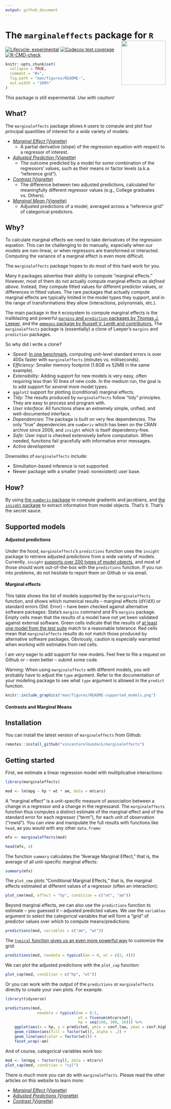 ```yaml
---
output: github_document
---
```


# The `marginaleffects` package for `R` <img src="https://user-images.githubusercontent.com/987057/134899484-e3392510-2e94-4c39-9830-53356fa5feed.png" align="right" alt="" height="139" />

<!-- badges: start -->
[![Lifecycle: experimental](https://img.shields.io/badge/lifecycle-experimental-orange.svg)](https://www.tidyverse.org/lifecycle/#experimental)
[![Codecov test coverage](https://codecov.io/gh/vincentarelbundock/marginaleffects/branch/main/graph/badge.svg)](https://codecov.io/gh/vincentarelbundock/marginaleffects?branch=main)
[![R-CMD-check](https://github.com/vincentarelbundock/marginaleffects/workflows/R-CMD-check/badge.svg)](https://github.com/vincentarelbundock/marginaleffects/actions)
<!-- badges: end -->

```r
knitr::opts_chunk$set(
  collapse = TRUE,
  comment = "#>",
  fig.path = "man/figures/README-",
  out.width = "100%"
)
```

This package is still experimental. *Use with caution!*

## What?

The `marginaleffects` package allows `R` users to compute and plot four principal quantities of interest for a *wide* variety of models:

* [_Marginal Effect_ (Vignette)](https://vincentarelbundock.github.io/marginaleffects/articles/mfx.html) 
    - A partial derivative (slope) of the regression equation with respect to a regressor of interest.
* [_Adjusted Prediction_ (Vignette)](https://vincentarelbundock.github.io/marginaleffects/articles/predictions.html) 
    - The outcome predicted by a model for some combination of the regressors' values, such as their means or factor levels (a.k.a. "reference grid"). 
* [_Contrast_ (Vignette)](https://vincentarelbundock.github.io/marginaleffects/articles/contrasts.html) 
    - The difference between two adjusted predictions, calculated for meaningfully different regressor values (e.g., College graduates vs. Others).
* [_Marginal Mean_ (Vignette)](https://vincentarelbundock.github.io/marginaleffects/articles/marginalmeans.html) 
    - Adjusted predictions of a model, averaged across a "reference grid" of categorical predictors.

## Why?

To calculate marginal effects we need to take derivatives of the regression equation. This can be challenging to do manually, especially when our models are non-linear, or when regressors are transformed or interacted. Computing the variance of a marginal effect is even more difficult. 

The `marginaleffects` package hopes to do most of this hard work for you.

Many `R` packages advertise their ability to compute "marginal effects." However, most of them do *not* actually compute marginal effects *as defined above*. Instead, they compute fitted values for different predictor values, or differences in fitted values. The rare packages that actually compute marginal effects are typically limited in the model types they support, and in the range of transformations they allow (interactions, polynomials, etc.).

The main package in the `R` ecosystem to compute marginal effects is the trailblazing and powerful [`margins` and `prediction` packages by Thomas J. Leeper](https://cran.r-project.org/web/packages/margins/index.html), and the [`emmeans` package by Russell V. Lenth and contributors.](https://cran.r-project.org/web/packages/emmeans/index.html) The `marginaleffects` package is (essentially) a clone of Leeper's `margins` and `prediction` packages. 

So why did I write a clone?

* _Speed:_ [In one benchmark,](https://vincentarelbundock.github.io/marginaleffects/articles/benchmark.html) computing unit-level standard errors is over 400x faster with `marginaleffects` (minutes vs. milliseconds).
* _Efficiency:_ Smaller memory footprint (1.8GB vs 52MB in the same example).
* _Extensibility:_ Adding support for new models is very easy, often requiring less than 10 lines of new code. In the medium run, the goal is to add support for *several* more model types.
* `ggplot2` support for plotting (conditional) marginal effects.
* _Tidy:_ The results produced by `marginaleffects` follow "tidy" principles. They are easy to process and program with. 
* _User interface:_ All functions share an extremely simple, unified, and well-documented interface.
* _Dependencies_: The package is built on very few dependencies. The only "true" dependencies are `numDeriv` which has been on the CRAN archive since 2006, and `insight` which is itself dependency-free.
* _Safe:_  User input is checked extensively before computation. When needed, functions fail gracefully with informative error messages.
* _Active development_

Downsides of `marginaleffects` include:

* Simultation-based inference is not supported.
* Newer package with a smaller (read: nonexistent) user base.

## How?

By using [the `numDeriv` package](https://cran.r-project.org/web/packages/numDeriv/index.html) to compute gradients and jacobians, and [the `insight` package](https://easystats.github.io/insight/) to extract information from model objects. That's it. That's the secret sauce.

## Supported models

#### Adjusted predictions

Under the hood, `marginaleffects`'s `predictions` function uses the `insight` package to retrieve adjusted predictions from a wide variety of models. Currently, `insight` [supports over 200 types of model objects](https://easystats.github.io/insight/), and most of those should work out-of-the-box with the `predictions` function. If you run into problems, do not hesitate to report them on Github or via email.

#### Marginal effects

This table shows the list of models supported by the `marginaleffects` function, and shows which numerical results -- marginal effects (dY/dX) or standard errors (Std. Error) -- have been checked against alternative software packages: Stata's `margins` command and R's `margins` package. Empty cells mean that the results of a model have not yet been validated against external software. Green cells indicate that the results of [at least one model from the test suite](https://github.com/vincentarelbundock/marginaleffects/tree/main/tests/testthat) match to a reasonable tolerance. Red cells mean that `marginaleffects` results do *not* match those produced by alternative software packages. Obviously, caution is especially warranted when working with estimates from red cells.

I am *very* eager to add support for new models. Feel free to file a request on Github or -- even better -- submit some code.

Warning: When using `marginaleffects` with different models, you will probably have to adjust the `type` argument. Refer to the documentation of your modeling package to see what `type` argument is allowed in the `predict` function. 

```r
knitr::include_graphics("man/figures/README-supported_models.png")
```

#### Contrasts and Marginal Means



## Installation

You can install the latest version of `marginaleffects` from Github:

```r
remotes::install_github("vincentarelbundock/marginaleffects")
```

## Getting started

First, we estimate a linear regression model with multiplicative interactions:

```r
library(marginaleffects)

mod <- lm(mpg ~ hp * wt * am, data = mtcars)
```

A "marginal effect" is a unit-specific measure of association between a change in a regressor and a change in the regressand. The `marginaleffects` function thus computes a distinct estimate of the marginal effect and of the standard error for each regressor ("term"), for each unit of observation ("rowid"). You can view and manipulate the full results with functions like `head`, as you would with any other `data.frame`:

```r
mfx <- marginaleffects(mod)

head(mfx, 4)
```

The function `summary` calculates the "Average Marginal Effect," that is, the average of all unit-specific marginal effects:

```r
summary(mfx)
```

The `plot_cme` plots "Conditional Marginal Effects," that is, the marginal effects estimated at different values of a regressor (often an interaction):

```r
plot_cme(mod, effect = "hp", condition = c("wt", "am"))
```

Beyond marginal effects, we can also use the `predictions` function to estimate -- you guessed it -- adjusted predicted values. We use the `variables` argument to select the categorical variables that will form a "grid" of predictor values over which to compute means/predictions:

```r
predictions(mod, variables = c("am", "wt"))
```

The [`typical` function gives us an even more powerful way](https://vincentarelbundock.github.io/marginaleffects/reference/typical.html) to customize the grid:

```r
predictions(mod, newdata = typical(am = 0, wt = c(2, 4)))
```

We can plot the adjusted predictions with the `plot_cap` function:

```r
plot_cap(mod, condition = c("hp", "wt"))
```

Or you can work with the output of the `predictions` or `marginaleffects` directly to create your own plots. For example:

```r
library(tidyverse)

predictions(mod, 
              newdata = typical(am = 0:1, 
                                wt = fivenum(mtcars$wt), 
                                hp = seq(100, 300, 10))) %>%
    ggplot(aes(x = hp, y = predicted, ymin = conf.low, ymax = conf.high)) +
    geom_ribbon(aes(fill = factor(wt)), alpha = .2) +
    geom_line(aes(color = factor(wt))) +
    facet_wrap(~am)
```

And of course, categorical variables work too:

```r
mod <- lm(mpg ~ factor(cyl), data = mtcars)
plot_cap(mod, condition = "cyl")
```

There is *much* more you can do with `marginaleffects`. Please read the other articles on this website to learn more:

* [_Marginal Effect_ (Vignette)](https://vincentarelbundock.github.io/marginaleffects/articles/mfx.html) 
* [_Adjusted Predictions_ (Vignette)](https://vincentarelbundock.github.io/marginaleffects/articles/predictions.html) 
* [_Contrast_ (Vignette)](https://vincentarelbundock.github.io/marginaleffects/articles/contrasts.html) 
